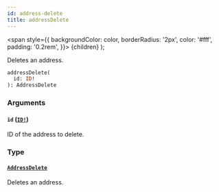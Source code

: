 ```yaml
---
id: address-delete
title: addressDelete
---
```


<span
style={{
      backgroundColor: color,
      borderRadius: '2px',
      color: '#fff',
      padding: '0.2rem',
    }}>
{children}
</span>
);

Deletes an address.

```graphql
addressDelete(
  id: ID!
): AddressDelete

```

### Arguments

#### `id` ([`ID!`](/api-reference/scalars/id.mdx))

ID of the address to delete.

### Type

#### [`AddressDelete`](/api-reference/objects/address-delete.mdx)

Deletes an address.
